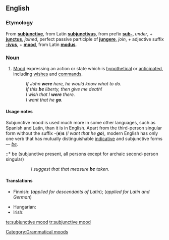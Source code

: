 ==English==
{{wikipedia}}

===Etymology===
From '''[[subjunctive]]''', from Latin '''[[subjunctivus]]''', from prefix '''[[sub-]]''', ''under'', + '''[[junctus]]''', ''joined'', perfect passive participle of '''[[jungere]]''', ''join'', + adjective suffix '''[[-ivus]]''',
+ '''[[mood]]''', from Latin '''[[modus]]'''.

===Noun===
{{en-noun|sg=[[subjunctive]] [[mood]]}}

# {{grammar}} [[mood#Etymology_2|Mood]] expressing an action or state which is [[hypothetical]] or [[anticipated]], including [[wish]]es and [[command]]s.
#: ''If John '''were''' here, he would know what to do.''
#: ''If this '''be''' liberty, then give me death!''
#: ''I wish that I '''were''' there.''
#: ''I want that he '''go'''.''

====Usage notes====
Subjunctive mood is used much more in some other languages, such as Spanish and Latin, than it is in English. Apart from the third-person singular form without the suffix -('''e''')'''s''' (''I want that he '''go'''''), modern English has only one verb that has mutually distinguishable [[indicative mood|indicative]] and subjunctive forms &mdash; ''[[be]]''.
::* be (subjunctive present, all persons except for archaic second-person singular)
::: ''I suggest that that measure '''be''' taken.''
::* [[beest]] (archaic second-person singular, subjunctive present)
::: ''Stephano!—If thou '''beest''' Stephano, touch me, and speak to me; for I am Trinculo:—be not afeared—thy good friend Trinculo.'' -- {{RQ:Shakespeare Tempest}}
::* [[wert]] (archaic second-person singular, subjunctive past)
::: ''If thou '''wert''' pure and upright; surely now he would awake for thee, ...'' -- '''1611''', ''The Bible, Job 8:6'' (King James (Authorised) Version)
::: ''I know thy works, that thou art neither cold nor hot: I would thou '''wert''' cold or hot.'' -- '''1611''', ''The Bible, Revelation 3:15''  (King James (Authorised) Version)
::* [[were]] (first- and third-person singular, subjunctive past)
::: ''If John '''were''' here, he would know what to do.''

====Translations====
{{trans-top|grammatical mood}}
* Finnish: {{t+|fi|subjunktiivi}} (''applied for descendants of Latin''); {{t+|fi|konjunktiivi}} (''applied for Latin and German'')
{{trans-mid}}
* Hungarian: {{t+|hu|kötőmód}}
* Irish: {{t|ga|modh foshuiteach|m|xs=Irish}}
{{trans-bottom}}

[[Category:Grammatical moods]]

[[te:subjunctive mood]]
[[tr:subjunctive mood]]